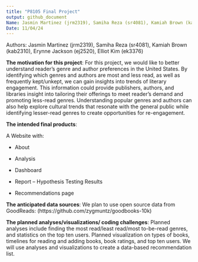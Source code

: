```yaml
--- 
title: "P8105 Final Project"
output: github_document
Name: Jasmin Martinez (jrm2319), Samiha Reza (sr4081), Kamiah Brown (kab2310), Erynne Jackson (ej2520), Elliot Kim (ek3376)
Date: 11/04/24
---
```

Authors: Jasmin Martinez (jrm2319), Samiha Reza (sr4081), Kamiah Brown (kab2310), Erynne Jackson (ej2520), Elliot Kim (ek3376)

**The motivation for this project**: 
For this project, we would like to better understand reader’s genre and author preferences in the United States. By identifying which genres and authors are most and less read, as well as frequently kept/unkept, we can gain insights into trends of literary engagement. This information could provide publishers, authors, and libraries insight into tailoring their offerings to meet reader’s demand and promoting less-read genres. Understanding popular genres and authors can also help explore cultural trends that resonate with the general public while identifying lesser-read genres to create opportunities for re-engagement. 

**The intended final products**:

A Website with: 

- About

- Analysis 

- Dashboard

- Report – Hypothesis Testing Results

- Recommendations page


**The anticipated data sources**: 
We plan to use open source data from GoodReads: (https://github.com/zygmuntz/goodbooks-10k)


**The planned analyses/visualizations/ coding challenges**: 
Planned analyses include finding the most read/least read/most to-be-read genres, and statistics on the top ten users. Planned visualization on types of books, timelines for reading and adding books, book ratings, and top ten users. We will use analyses and visualizations to create a data-based recommendation list.
